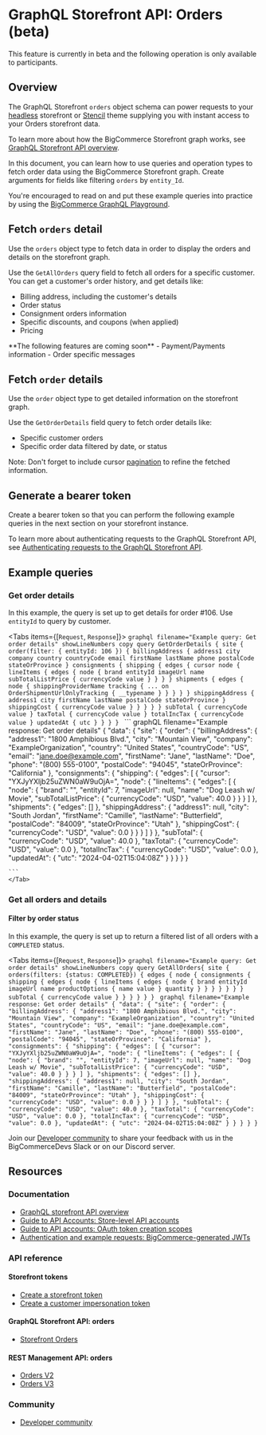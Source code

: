 # GraphQL Storefront API: Orders (beta)

<Callout type="info">
    This feature is currently in beta and the following operation is only available to participants. 
</Callout>

## Overview

The GraphQL Storefront `orders` object schema can power requests to your [headless](/docs/storefront/headless) storefront or [Stencil](/docs/storefront/stencil/start) theme supplying you with instant access to your Orders storefront data.

To learn more about how the BigCommerce Storefront graph works, see [GraphQL Storefront API overview](/docs/storefront/graphql).

In this document, you can learn how to use queries and operation types to fetch order data using the BigCommerce Storefront graph. Create arguments for fields like filtering `orders` by `entity_Id`. 

You're encouraged to read on and put these example queries into practice by using the [BigCommerce GraphQL Playground](/graphql-storefront/playground).

## Fetch `orders` detail

Use the `orders` object type to fetch data in order to display the orders and details on the storefront graph.

Use the `GetAllOrders` query field to fetch all orders for a specific customer. You can get a customer's order history, and get details like:

- Billing address, including the customer's details
- Order status
- Consignment orders information
- Specific discounts, and coupons (when applied)
- Pricing

<Callout type="info">
    **The following features are coming soon**
    - Payment/Payments information 
    - Order specific messages
</Callout>

## Fetch `order` details

Use the `order` object type to get detailed information on the storefront graph.

Use the `GetOrderDetails` field query to fetch order details like:

- Specific customer orders
- Specific order data filtered by date, or status

Note: Don't forget to include cursor [pagination](/docs/storefront/graphql#pagination) to refine the fetched information.

## Generate a bearer token

Create a bearer token so that you can perform the following example queries in the next section on your storefront instance. 

To learn more about authenticating requests to the GraphQL Storefront API, see [Authenticating requests to the GraphQL Storefront API](/docs/start/authentication/graphql-storefront).

## Example queries

### Get order details
In this example, the query is set up to get details for order #106. Use `entityId` to query by customer. 

<Tabs items={[`Request`, `Response`]}>
    <Tab>
    ```graphql filename="Example query: Get order details" showLineNumbers copy
    query GetOrderDetails {
      site {
        order(filter: { entityId: 106 }) {
          billingAddress {
            address1
            city
            company
            country
            countryCode
            email
            firstName
            lastName
            phone
            postalCode
            stateOrProvince
          }
          consignments {
            shipping {
              edges {
                  cursor
                  node {
                  lineItems {
                    edges {
                      node {
                        brand
                        entityId
                        imageUrl
                        name
                        subTotalListPrice {
                          currencyCode
                          value
                        }
                      }
                    }
                  }
                  shipments {
                    edges {
                      node {
                        shippingProviderName
                        tracking {
                          ... on OrderShipmentUrlOnlyTracking {
                              __typename
                          }
                        }
                      }
                    }
                  }
                  shippingAddress {
                    address1
                    city
                    firstName
                    lastName
                    postalCode
                    stateOrProvince
                  }
                  shippingCost {
                    currencyCode
                      value
                  }
                }
              }
            }
          }
          subTotal {
            currencyCode
            value
          }
          taxTotal {
            currencyCode
            value
          }
          totalIncTax {
            currencyCode
            value
          }
          updatedAt {
            utc
          }
        }
      }
    }
    ```
    </Tab>
    <Tab>
    ``` graphQL filename="Example response: Get order details"
    {
      "data": {
        "site": {
            "order": {
              "billingAddress": {
                  "address1": "1800 Amphibious Blvd.",
                  "city": "Mountain View",
                  "company": "ExampleOrganization",
                  "country": "United States",
                  "countryCode": "US",
                  "email": "jane.doe@example.com",
                  "firstName": "Jane",
                  "lastName": "Doe",
                  "phone": "(800) 555-0100",
                  "postalCode": "94045",
                  "stateOrProvince": "California"
              },
              "consignments": {
                "shipping": {
                    "edges": [
                        {
                          "cursor": "YXJyYXljb25uZWN0aW9uOjA=",
                          "node": {
                            "lineItems": {
                               "edges": [
                                  {
                                   "node": {
                                      "brand": "",
                                      "entityId": 7,
                                      "imageUrl": null,
                                      "name": "Dog Leash w/ Movie",
                                      "subTotalListPrice": {
                                          "currencyCode": "USD",
                                          "value": 40.0
                                          }
                                        }
                                      }
                                    ]
                                    },
                                    "shipments": {
                                        "edges": []
                                    },
                                    "shippingAddress": {
                                        "address1": null,
                                        "city": "South Jordan",
                                        "firstName": "Camille",
                                        "lastName": "Butterfield",
                                        "postalCode": "84009",
                                        "stateOrProvince": "Utah"
                                    },
                                    "shippingCost": {
                                        "currencyCode": "USD",
                                        "value": 0.0
                                    }
                                }
                            }
                        ]
                    }
                },
                "subTotal": {
                    "currencyCode": "USD",
                    "value": 40.0
                },
                "taxTotal": {
                    "currencyCode": "USD",
                    "value": 0.0
                },
                "totalIncTax": {
                    "currencyCode": "USD",
                    "value": 0.0
                },
                "updatedAt": {
                    "utc": "2024-04-02T15:04:08Z"
                }
            }
        }
      }
    }

    ```
    </Tab>
</Tabs>

### Get all orders and details

#### Filter by order status
In this example, the query is set up to return a filtered list of all orders with a `COMPLETED` status. 

<Tabs items={[`Request`, `Response`]}>
    <Tab>
    ```graphql filename="Example query: Get order details" showLineNumbers copy
    query GetAllOrders{
    site {
    orders(filters: {status: COMPLETED}) {
        edges {
        node {
            consignments {
            shipping {
                edges {
                node {
                    lineItems {
                    edges {
                        node {
                        brand
                        entityId
                        imageUrl
                        name
                        productOptions {
                            name
                            value
                        }
                        quantity
                        }
                    }
                    }
                }
                }
            }
            }
            subTotal {
            currencyCode
            value
            }
        }
        }
    }
    }
    }
    ```
    </Tab>
    <Tab>
    ``` graphql filename="Example response: Get order details"
     {
      "data": {
          "site": {
              "order": {
                  "billingAddress": {
                    "address1": "1800 Amphibious Blvd.",
                    "city": "Mountain View",
                    "company": "ExampleOrganization",
                    "country": "United States",
                    "countryCode": "US",
                    "email": "jane.doe@example.com",
                    "firstName": "Jane",
                    "lastName": "Doe",
                    "phone": "(800) 555-0100",
                    "postalCode": "94045",
                    "stateOrProvince": "California"
                  },
                  "consignments": {
                      "shipping": {
                          "edges": [
                              {
                                  "cursor": "YXJyYXljb25uZWN0aW9uOjA=",
                                  "node": {
                                      "lineItems": {
                                          "edges": [
                                              {
                                                  "node": {
                                                      "brand": "",
                                                      "entityId": 7,
                                                      "imageUrl": null,
                                                      "name": "Dog Leash w/ Movie",
                                                      "subTotalListPrice": {
                                                          "currencyCode": "USD",
                                                          "value": 40.0
                                                      }
                                                  }
                                              }
                                          ]
                                      },
                                      "shipments": {
                                          "edges": []
                                      },
                                      "shippingAddress": {
                                          "address1": null,
                                          "city": "South Jordan",
                                          "firstName": "Camille",
                                          "lastName": "Butterfield",
                                          "postalCode": "84009",
                                          "stateOrProvince": "Utah"
                                      },
                                      "shippingCost": {
                                          "currencyCode": "USD",
                                          "value": 0.0
                                      }
                                  }
                              }
                          ]
                      }
                  },
                  "subTotal": {
                      "currencyCode": "USD",
                      "value": 40.0
                  },
                  "taxTotal": {
                      "currencyCode": "USD",
                      "value": 0.0
                  },
                  "totalIncTax": {
                      "currencyCode": "USD",
                      "value": 0.0
                  },
                  "updatedAt": {
                      "utc": "2024-04-02T15:04:08Z"
                  }
              }
          }
      }
    }
    ```
    </Tab>
</Tabs>

Join our [Developer community](/community) to share your feedback with us in the BigCommerceDevs Slack or on our Discord server.

## Resources

### Documentation

* [GraphQL storefront API overview](/docs/storefront/graphql)
* [Guide to API Accounts: Store-level API accounts](/docs/start/authentication/api-accounts#store-level-api-accounts)
* [Guide to API accounts: OAuth token creation scopes](/docs/start/authentication/api-accounts#token-creation-scopes)
* [Authentication and example requests: BigCommerce-generated JWTs](/docs/start/authentication#bigcommerce-generated-jwts)

### API reference

#### Storefront tokens

* [Create a storefront token](/docs/rest-authentication/tokens#create-a-token)
* [Create a customer impersonation token](/docs/rest-authentication/tokens/customer-impersonation-token#create-a-token)

#### GraphQL Storefront API: orders

* [Storefront Orders](/docs/rest-storefront/orders)

#### REST Management API: orders

* [Orders V2](/docs/rest-management/orders/)
* [Orders V3](/docs/rest-management/transactions)

### Community

* [Developer community](/community)